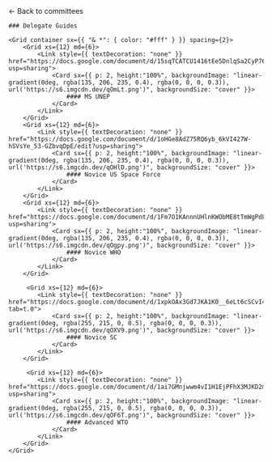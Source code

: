 
<HeaderImage darken src="/banners/mains.png" title="Main committee" />

<Container>
    <Link href="/committees">← Back to committees </Link>

    ### Delegate Guides

    <Grid container sx={{ "& *": { color: "#fff" } }} spacing={2}>
        <Grid xs={12} md={6}>
            <Link style={{ textDecoration: "none" }} href="https://docs.google.com/document/d/15sqTCATCU1416tEe5DnlqSa2CyP76A6lDyTRYexpyGc/edit?usp=sharing">
                <Card sx={{ p: 2, height:"100%", backgroundImage: "linear-gradient(0deg, rgba(135, 206, 235, 0.4), rgba(0, 0, 0, 0.3)), url('https://s6.imgcdn.dev/qOmLt.png')", backgroundSize: "cover" }}>
                    #### MS UNEP
                </Card>
            </Link>
        </Grid>
        <Grid xs={12} md={6}>
            <Link style={{ textDecoration: "none" }} href="https://docs.google.com/document/d/1oHGe8AdZ75RQ6yb_6kVI427W-hSVsYe_53-GZbvqDpE/edit?usp=sharing">
                <Card sx={{ p: 2, height:"100%", backgroundImage: "linear-gradient(0deg, rgba(135, 206, 235, 0.4), rgba(0, 0, 0, 0.3)), url('https://s6.imgcdn.dev/qOHlD.png')", backgroundSize: "cover" }}>
                    #### Novice US Space Force
                </Card>
            </Link>
        </Grid>
        <Grid xs={12} md={6}>
            <Link style={{ textDecoration: "none" }} href="https://docs.google.com/document/d/1Fm7O1KAnnnUHlnKWObME8tTmWgPdLSmFHWrD5cz_X0k/edit?usp=sharing">
                <Card sx={{ p: 2, height:"100%", backgroundImage: "linear-gradient(0deg, rgba(135, 206, 235, 0.4), rgba(0, 0, 0, 0.3)), url('https://s6.imgcdn.dev/qOgpy.png')", backgroundSize: "cover" }}>
                    #### Novice WHO
                </Card>
            </Link>
        </Grid>

         <Grid xs={12} md={6}>
            <Link style={{ textDecoration: "none" }} href="https://docs.google.com/document/d/1xpkOAx3Gd7JKA1K0__6eLt6cSCvI49alnMw8HcyITF8/edit?tab=t.0">
                <Card sx={{ p: 2, height:"100%", backgroundImage: "linear-gradient(0deg, rgba(255, 215, 0, 0.5), rgba(0, 0, 0, 0.3)), url('https://s6.imgcdn.dev/qOXV9.png')", backgroundSize: "cover" }}>
                    #### Novice SC
                </Card>
            </Link>
        </Grid>

         <Grid xs={12} md={6}>
            <Link style={{ textDecoration: "none" }} href="https://docs.google.com/document/d/1ai7GMnjwwm4vI1H1EjPFhX3MJKD2mSdqZ3ba0rAdYno/edit?usp=sharing">
                <Card sx={{ p: 2, height:"100%", backgroundImage: "linear-gradient(0deg, rgba(255, 215, 0, 0.5), rgba(0, 0, 0, 0.3)), url('https://s6.imgcdn.dev/qOF6T.png')", backgroundSize: "cover" }}>
                    #### Advanced WTO
                </Card>
            </Link>
        </Grid>
    </Grid>

</Container>
